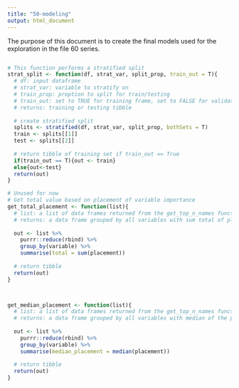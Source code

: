 ```yaml
---
title: "50-modeling"
output: html_document
---
```


The purpose of this document is to create the final models used for the exploration in the file 60 series.

```r

```

```r
# This function performs a stratified split
strat_split <- function(df, strat_var, split_prop, train_out = T){
  # df: input dataframe
  # strat_var: variable to stratify on
  # train_prop: proption to split for train/testing
  # train_out: set to TRUE for training frame, set to FALSE for validation frame
  # returns: training or testing tibble
  
  # create stratified split
  splits <- stratified(df, strat_var, split_prop, bothSets = T)
  train <- splits[[1]]
  test <- splits[[2]]
  
  # return tibble of training set if train_out == True
  if(train_out == T){out <- train}
  else{out<-test}
  return(out)
}

# Unused for now
# Get total value based on placement of variable importance
get_total_placement <- function(list){
  # list: a list of data frames returned from the get_top_n_names function
  # returns: a data frame grouped by all variables with sum total of placement
  
  out <- list %>%
    purrr::reduce(rbind) %>% 
    group_by(variable) %>% 
    summarise(total = sum(placement))
  
  # return tibble
  return(out)
}



get_median_placement <- function(list){
  # list: a list of data frames returned from the get_top_n_names function
  # returns: a data frame grouped by all variables with median of the placements of those variables
  
  out <- list %>%
    purrr::reduce(rbind) %>% 
    group_by(variable) %>% 
    summarise(median_placement = median(placement))
  
  # return tibble
  return(out)
}
```

```r

```

```r

```

